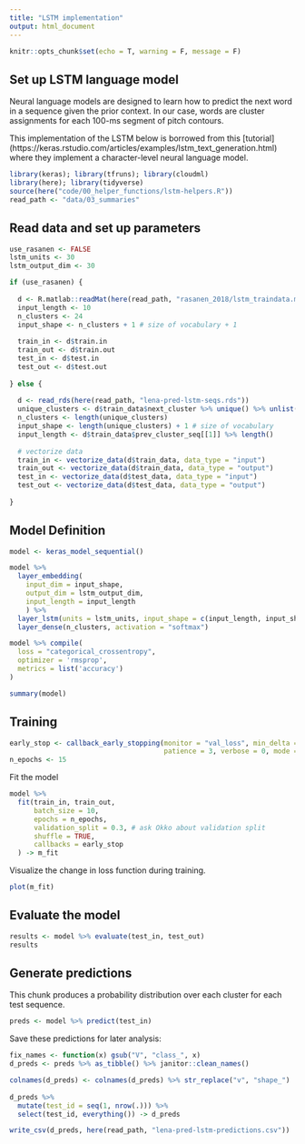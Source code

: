 ```yaml
---
title: "LSTM implementation"
output: html_document
---
```


```r
knitr::opts_chunk$set(echo = T, warning = F, message = F)
```

## Set up LSTM language model

Neural language models are designed to learn how to predict the next word in a sequence given the prior context. In our case, words are cluster assignments for each 100-ms segment of pitch contours.

This implementation of the LSTM below is borrowed from this [tutorial] (https://keras.rstudio.com/articles/examples/lstm_text_generation.html) where they implement a character-level neural language model. 

```r
library(keras); library(tfruns); library(cloudml)
library(here); library(tidyverse)
source(here("code/00_helper_functions/lstm-helpers.R"))
read_path <- "data/03_summaries"
```

## Read data and set up parameters

```r
use_rasanen <- FALSE
lstm_units <- 30
lstm_output_dim <- 30

if (use_rasanen) {
  
  d <- R.matlab::readMat(here(read_path, "rasanen_2018/lstm_traindata.mat"))
  input_length <- 10
  n_clusters <- 24
  input_shape <- n_clusters + 1 # size of vocabulary + 1
  
  train_in <- d$train.in
  train_out <- d$train.out
  test_in <- d$test.in
  test_out <- d$test.out
  
} else {
  
  d <- read_rds(here(read_path, "lena-pred-lstm-seqs.rds"))
  unique_clusters <- d$train_data$next_cluster %>% unique() %>% unlist() %>% sort()
  n_clusters <- length(unique_clusters)
  input_shape <- length(unique_clusters) + 1 # size of vocabulary
  input_length <- d$train_data$prev_cluster_seq[[1]] %>% length()
  
  # vectorize data
  train_in <- vectorize_data(d$train_data, data_type = "input")
  train_out <- vectorize_data(d$train_data, data_type = "output")
  test_in <- vectorize_data(d$test_data, data_type = "input")
  test_out <- vectorize_data(d$test_data, data_type = "output")
  
}
```

## Model Definition 

```r
model <- keras_model_sequential()

model %>%
  layer_embedding(
    input_dim = input_shape, 
    output_dim = lstm_output_dim, 
    input_length = input_length
    ) %>% 
  layer_lstm(units = lstm_units, input_shape = c(input_length, input_shape)) %>%
  layer_dense(n_clusters, activation = "softmax")

model %>% compile(
  loss = "categorical_crossentropy", 
  optimizer = 'rmsprop',
  metrics = list('accuracy')
)

summary(model)
```

## Training 

```r
early_stop <- callback_early_stopping(monitor = "val_loss", min_delta = 0.0001,
                                      patience = 3, verbose = 0, mode = "auto")
n_epochs <- 15
```

Fit the model

```r
model %>% 
  fit(train_in, train_out,
      batch_size = 10,
      epochs = n_epochs,
      validation_split = 0.3, # ask Okko about validation split
      shuffle = TRUE,
      callbacks = early_stop
  ) -> m_fit 
```

Visualize the change in loss function during training.

```r
plot(m_fit)
```

## Evaluate the model

```r
results <- model %>% evaluate(test_in, test_out)
results
```

## Generate predictions 

This chunk produces a probability distribution over each cluster for each test sequence.

```r
preds <- model %>% predict(test_in)
```

Save these predictions for later analysis:

```r
fix_names <- function(x) gsub("V", "class_", x)
d_preds <- preds %>% as_tibble() %>% janitor::clean_names()

colnames(d_preds) <- colnames(d_preds) %>% str_replace("v", "shape_")
  
d_preds %>% 
  mutate(test_id = seq(1, nrow(.))) %>% 
  select(test_id, everything()) -> d_preds

write_csv(d_preds, here(read_path, "lena-pred-lstm-predictions.csv"))
```